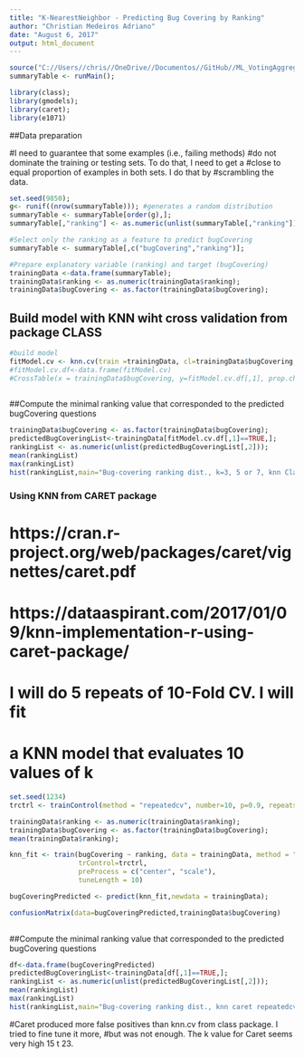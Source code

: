 ```yaml
---
title: "K-NearestNeighbor - Predicting Bug Covering by Ranking"
author: "Christian Medeiros Adriano"
date: "August 6, 2017"
output: html_document
---
```


```r
source("C://Users//chris//OneDrive//Documentos//GitHub//ML_VotingAggregation//aggregateAnswerOptionsPerQuestion.R");
summaryTable <- runMain();

library(class);
library(gmodels);
library(caret);
library(e1071)
```

##Data preparation

#I need to guarantee that some examples (i.e., failing methods)
#do not dominate the training or testing sets. To do that, I need to get a 
#close to equal proportion of examples in both sets. I do that by 
#scrambling the data.

```r

set.seed(9850);
g<- runif((nrow(summaryTable))); #generates a random distribution
summaryTable <- summaryTable[order(g),];
summaryTable[,"ranking"] <- as.numeric(unlist(summaryTable[,"ranking"]));

#Select only the ranking as a feature to predict bugCovering
summaryTable <- summaryTable[,c("bugCovering","ranking")];

#Prepare explanatory variable (ranking) and target (bugCovering)
trainingData <-data.frame(summaryTable);
trainingData$ranking <- as.numeric(trainingData$ranking);
trainingData$bugCovering <- as.factor(trainingData$bugCovering);
```

## Build model with KNN wiht cross validation from package CLASS
```r
#build model
fitModel.cv <- knn.cv(train =trainingData, cl=trainingData$bugCovering, k=3, l=0, prob = FALSE, use.all=TRUE);
#fitModel.cv.df<-data.frame(fitModel.cv)
#CrossTable(x = trainingData$bugCovering, y=fitModel.cv.df[,1], prop.chisq = FALSE)
 
```
##Compute the minimal ranking value that corresponded to the predicted bugCovering questions
```r
trainingData$bugCovering <- as.factor(trainingData$bugCovering);
predictedBugCoveringList<-trainingData[fitModel.cv.df[,1]==TRUE,];
rankingList <- as.numeric(unlist(predictedBugCoveringList[,2]));
mean(rankingList)
max(rankingList)
hist(rankingList,main="Bug-covering ranking dist., k=3, 5 or 7, knn Class, mean=1.71 ",xlab="ranking");

```
### Using KNN from CARET package
# https://cran.r-project.org/web/packages/caret/vignettes/caret.pdf
# https://dataaspirant.com/2017/01/09/knn-implementation-r-using-caret-package/

# I will do 5 repeats of 10-Fold CV. I will fit
# a KNN model that evaluates 10 values of k
```r

set.seed(1234)
trctrl <- trainControl(method = "repeatedcv", number=10, p=0.9, repeats = 5)

trainingData$ranking <- as.numeric(trainingData$ranking);
trainingData$bugCovering <- as.factor(trainingData$bugCovering);
mean(trainingData$ranking);

knn_fit <- train(bugCovering ~ ranking, data = trainingData, method = "knn",
                 trControl=trctrl,
                 preProcess = c("center", "scale"),
                 tuneLength = 10)

bugCoveringPredicted <- predict(knn_fit,newdata = trainingData);

confusionMatrix(data=bugCoveringPredicted,trainingData$bugCovering)
 

```
##Compute the minimal ranking value that corresponded to the predicted bugCovering questions
```r
df<-data.frame(bugCoveringPredicted)
predictedBugCoveringList<-trainingData[df[,1]==TRUE,];
rankingList <- as.numeric(unlist(predictedBugCoveringList[,2]));
mean(rankingList)
max(rankingList)
hist(rankingList,main="Bug-covering ranking dist., knn caret repeatedcv, mean=1.52, max=2",xlab="ranking");
```
#Caret produced more false positives than knn.cv from class package. I tried to fine tune it more,
#but was not enough. The k value for Caret seems very high 15 t 23.


